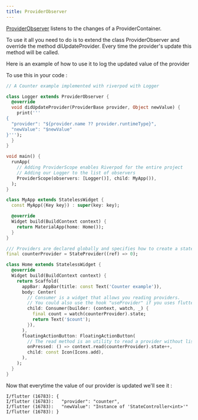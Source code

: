 ```yaml
---
title: ProviderObserver
---
```


[ProviderObserver] listens to the changes of a ProviderContainer.

To use it all you need to do is to extend the class ProviderObserver and override the method diUpdateProvider.
Every time the provider's update this method will be called.

Here is an example of how to use it to log the updated value of the provider

To use this in your code :

```dart
// A Counter example implemented with riverpod with Logger

class Logger extends ProviderObserver {
  @override
  void didUpdateProvider(ProviderBase provider, Object newValue) {
    print('''
{
  "provider": "${provider.name ?? provider.runtimeType}",
  "newValue": "$newValue"
}''');
  }
}

void main() {
  runApp(
    // Adding ProviderScope enables Riverpod for the entire project
    // Adding our Logger to the list of observers
    ProviderScope(observers: [Logger()], child: MyApp()),
  );
}

class MyApp extends StatelessWidget {
  const MyApp({Key key}) : super(key: key);

  @override
  Widget build(BuildContext context) {
    return MaterialApp(home: Home());
  }
}

/// Providers are declared globally and specifies how to create a state
final counterProvider = StateProvider((ref) => 0);

class Home extends StatelessWidget {
  @override
  Widget build(BuildContext context) {
    return Scaffold(
      appBar: AppBar(title: const Text('Counter example')),
      body: Center(
        // Consumer is a widget that allows you reading providers.
        // You could also use the hook "useProvider" if you uses flutter_hooks
        child: Consumer(builder: (context, watch, _) {
          final count = watch(counterProvider).state;
          return Text('$count');
        }),
      ),
      floatingActionButton: FloatingActionButton(
        // The read method is an utility to read a provider without listening to it
        onPressed: () => context.read(counterProvider).state++,
        child: const Icon(Icons.add),
      ),
    );
  }
}
```

Now that everytime the value of our provider is updated we'll see it :

```
I/flutter (16783): {
I/flutter (16783):   "provider": "counter",
I/flutter (16783):   "newValue": "Instance of 'StateController<int>'"
I/flutter (16783): }
```

[providerobserver]: https://pub.dev/documentation/riverpod/latest/all/ProviderObserver-class.html
